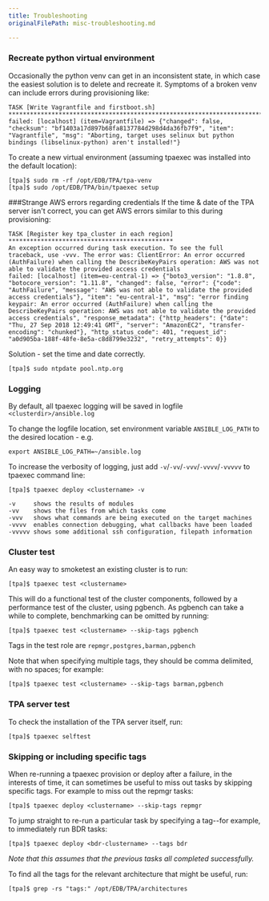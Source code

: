 ```yaml
---
title: Troubleshooting
originalFilePath: misc-troubleshooting.md

---
```


### Recreate python virtual environment

Occasionally the python venv can get in an inconsistent state, in which case the easiest solution is to delete and recreate it. Symptoms of a broken venv can include errors during provisioning like:

```
TASK [Write Vagrantfile and firstboot.sh] ******************************************************************************************************************************
failed: [localhost] (item=Vagrantfile) => {"changed": false, "checksum": "bf1403a17d897b68fa8137784d298d4da36fb7f9", "item": "Vagrantfile", "msg": "Aborting, target uses selinux but python bindings (libselinux-python) aren't installed!"}
```

To create a new virtual environment (assuming tpaexec was installed into the default location):

```
[tpa]$ sudo rm -rf /opt/EDB/TPA/tpa-venv
[tpa]$ sudo /opt/EDB/TPA/bin/tpaexec setup
```

\###Strange AWS errors regarding credentials
If the time & date of the TPA server isn't correct, you can get AWS errors similar to this during provisioning:

```
TASK [Register key tpa_cluster in each region] **********************************************
An exception occurred during task execution. To see the full traceback, use -vvv. The error was: ClientError: An error occurred (AuthFailure) when calling the DescribeKeyPairs operation: AWS was not able to validate the provided access credentials
failed: [localhost] (item=eu-central-1) => {"boto3_version": "1.8.8", "botocore_version": "1.11.8", "changed": false, "error": {"code": "AuthFailure", "message": "AWS was not able to validate the provided access credentials"}, "item": "eu-central-1", "msg": "error finding keypair: An error occurred (AuthFailure) when calling the DescribeKeyPairs operation: AWS was not able to validate the provided access credentials", "response_metadata": {"http_headers": {"date": "Thu, 27 Sep 2018 12:49:41 GMT", "server": "AmazonEC2", "transfer-encoding": "chunked"}, "http_status_code": 401, "request_id": "a0d905ba-188f-48fe-8e5a-c8d8799e3232", "retry_attempts": 0}}

```

Solution - set the time and date correctly.

```
[tpa]$ sudo ntpdate pool.ntp.org
```

### Logging

By default, all tpaexec logging will be saved in logfile `<clusterdir>/ansible.log`

To change the logfile location, set environment variable `ANSIBLE_LOG_PATH` to the desired location - e.g.

```
export ANSIBLE_LOG_PATH=~/ansible.log
```

To increase the verbosity of logging, just add `-v`/`-vv`/`-vvv`/`-vvvv`/`-vvvvv` to tpaexec command line:

```
[tpa]$ tpaexec deploy <clustername> -v

-v     shows the results of modules
-vv    shows the files from which tasks come
-vvv   shows what commands are being executed on the target machines
-vvvv  enables connection debugging, what callbacks have been loaded
-vvvvv shows some additional ssh configuration, filepath information
```

### Cluster test

An easy way to smoketest an existing cluster is to run:

```
[tpa]$ tpaexec test <clustername>
```

This will do a functional test of the cluster components, followed by a performance test of the cluster, using pgbench. As pgbench can take a while to complete, benchmarking can be omitted by running:

```
[tpa]$ tpaexec test <clustername> --skip-tags pgbench
```

Tags in the test role are `repmgr,postgres,barman,pgbench`

Note that when specifying multiple tags, they should be comma delimited, with
no spaces; for example: 

```
[tpa]$ tpaexec test <clustername> --skip-tags barman,pgbench
```

### TPA server test

To check the installation of the TPA server itself, run:

```
[tpa]$ tpaexec selftest
```

### Skipping or including specific tags

When re-running a tpaexec provision or deploy after a failure, in the interests
of time, it can sometimes be useful to miss out tasks by skipping specific tags.
For example to miss out the repmgr tasks:

```
[tpa]$ tpaexec deploy <clustername> --skip-tags repmgr
```

To jump straight to re-run a particular task by specifying a tag--for example,
to immediately run BDR tasks:

```
[tpa]$ tpaexec deploy <bdr-clustername> --tags bdr
```

*Note that this assumes that the previous tasks all completed successfully.*

To find all the tags for the relevant architecture that might be useful, run:

```
[tpa]$ grep -rs "tags:" /opt/EDB/TPA/architectures
```
